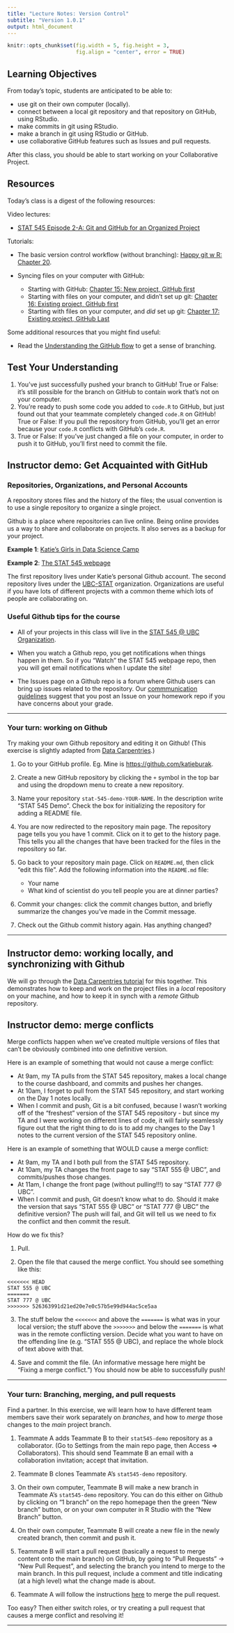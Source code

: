 ```yaml
---
title: "Lecture Notes: Version Control"
subtitle: "Version 1.0.1"
output: html_document
---
```


```r
knitr::opts_chunk$set(fig.width = 5, fig.height = 3, 
                      fig.align = "center", error = TRUE)
```

## Learning Objectives

From today's topic, students are anticipated to be able to:

-   use git on their own computer (locally).
-   connect between a local git repository and that repository on GitHub, using RStudio.
-   make commits in git using RStudio.
-   make a branch in git using RStudio or GitHub.
-   use collaborative GitHub features such as Issues and pull requests.

After this class, you should be able to start working on your Collaborative Project.

## Resources

Today's class is a digest of the following resources:

Video lectures:

-   [STAT 545 Episode 2-A: Git and GitHub for an Organized Project](https://youtu.be/l2ftm-YwJs8)

Tutorials:

-   The basic version control workflow (without branching): [Happy git w R: Chapter 20](https://happygitwithr.com/git-basics.html).

-   Syncing files on your computer with GitHub:

    -   Starting with GitHub: [Chapter 15: New project, GitHub first](https://happygitwithr.com/new-github-first.html)
    -   Starting with files on your computer, and didn't set up git: [Chapter 16: Existing project, GitHub first](https://happygitwithr.com/existing-github-first.html)
    -   Starting with files on your computer, and *did* set up git: [Chapter 17: Existing project, GitHub Last](https://happygitwithr.com/existing-github-last.html)

Some additional resources that you might find useful:

-   Read the [Understanding the GitHub flow](https://guides.github.com/introduction/flow/) to get a sense of branching.

## Test Your Understanding

1.  You've just successfully pushed your branch to GitHub! True or False: it's still possible for the branch on GitHub to contain work that's not on your computer.
2.  You're ready to push some code you added to `code.R` to GitHub, but just found out that your teammate completely changed `code.R` on GitHub! True or False: If you pull the repository from GitHub, you'll get an error because your `code.R` conflicts with GitHub's `code.R`.
3.  True or False: If you've just changed a file on your computer, in order to push it to GitHub, you'll first need to commit the file.

<!-- ## Version control: what is it, and why should you care?  -->

<!-- Version control software systematically records changes to a set of files over time, and allows us to summon and compare any version of these files that was recorded on demand.  -->

<!-- Version control is super useful for code, because we frequently draft code that doesn't work. It's nice to be able to save what works before you start making changes - then if you really get lost, you can revert back to a working version of your code.  -->

<!-- It's also great for collaboration, because the software can also track *who* made changes to the set of files, *what* changes were made, and *why*! This is much nicer than emailing files back and forth. Version control software also comes with handy "merge" functionalities to help you resolve the headache that is multiple people making changes to the projectfiles at the same time.  -->

## Instructor demo: Get Acquainted with GitHub

### Repositories, Organizations, and Personal Accounts

A repository stores files and the history of the files; the usual convention is to use a single repository to organize a single project. 

Github is a place where repositories can live online. Being online provides us a way to share and collaborate on projects. It also serves as a backup for your project. 

**Example 1**: [Katie's Girls in Data Science Camp](https://github.com/katieburak/girls-in-DS)

**Example 2**: [The STAT 545 webpage](https://github.com/UBC-STAT/stat545.stat.ubc.ca)

 The first repository lives under Katie's personal Github account. The second repository  lives under the [UBC-STAT](https://github.com/UBC-STAT) organization. Organizations are useful if you have lots of different projects with a common theme which lots of people are collaborating on.

### Useful Github tips for the course

-  All of your projects in this class will live in the [STAT 545 @ UBC Organization](https://github.com/stat545ubc-2024).

- When you watch a Github repo, you get notifications when things happen in them. So if you "Watch" the STAT 545 webpage repo, then you will get email notifications when I update the site! 

- The Issues page on a Github repo is a forum where Github users can bring up issues related to the repository. Our [commmunication guidelines](/slack_communication) suggest that you post an Issue on your homework repo if you have concerns about your grade. 

--- 

### Your turn: working on Github

Try making your own Github repository and editing it on Github! (This exercise is slightly adapted from [Data Carpentries](https://datacarpentry.org/rr-version-control/02-git-in-github/index.html).)

1. Go to your GitHub profile. Eg. Mine is [https://github.com/katieburak](https://github.com/katieburak). 

1. Create a new GitHub repository by clicking the `+` symbol in the top bar and using the dropdown menu to create a new repository. 

1. Name your repository `stat-545-demo-YOUR-NAME`. In the description write "STAT 545 Demo".  Check the box for initializing the repository for adding a README file. 

1. You are now redirected to the repository main page. The repository page tells you you have 1 commit. Click on it to get to the history page. This tells you all the changes that have been tracked for the files in the repository so far. 

1. Go back to your repository main page. Click on `README.md`, then click "edit this file". Add the following information into the `README.md` file: 
      - Your name 
      - What kind of scientist do you tell people you are at dinner parties? 

1. Commit your changes: click the commit changes button, and briefly summarize the changes you've made in the Commit message. 

1. Check out the Github commit history again. Has anything changed?

---

## Instructor demo: working locally, and synchronizing with Github

We will go through the [Data Carpentries tutorial](https://datacarpentry.org/rr-version-control/03-git-in-rstudio/) for this together. This demonstrates how to keep and work on the project files in a *local* repository on your machine, and how to keep it in synch with a *remote* Github repository. 

## Instructor demo: merge conflicts

Merge conflicts happen when we've created multiple versions of files that can't be obviously combined into one definitive version. 

Here is an example of something that would not cause a merge conflict: 

- At 9am, my TA pulls from the STAT 545 repository, makes a local change to the course dashboard, and commits and pushes her changes. 
- At 10am, I forget to pull from the STAT 545 repository, and start working on the Day 1 notes locally. 
- When I commit and push, Git is a bit confused, because I wasn't working off of the "freshest" version of the STAT 545 repository - but since my TA and I were working on different lines of code, it will fairly seamlessly figure out that the right thing to do is to add my changes to the Day 1 notes to the current version of the STAT 545 repository online. 

Here is an example of something that WOULD cause a merge conflict: 

- At 9am, my TA and I both pull from the STAT 545 repository. 
- At 10am, my TA  changes the front page to say "STAT 555 @ UBC", and commits/pushes those changes. 
- At 11am, I change the front page (without pulling!!!) to say "STAT 777 @ UBC".
- When I commit and push, Git doesn't know what to do. Should it make the version that says "STAT 555 @ UBC" or "STAT 777 @ UBC" the definitive version? The push will fail, and Git will tell us we need to fix the conflict and then commit the result. 

How do we fix this? 

1. Pull. 

1. Open the file that caused the merge conflict. You should see something like this: 

```
<<<<<<< HEAD
STAT 555 @ UBC
=======
STAT 777 @ UBC
>>>>>>> 526363991d21ed20e7e0c57b5e99d944ac5ce5aa
```

3. The stuff below the `<<<<<<<` and above the `=======` is what was in your local version; the stuff above the `>>>>>>>` and below the `=======` is what was in the remote conflicting version. Decide what you want to have on the offending line (e.g. "STAT 555 @ UBC), and replace the whole block of text above with that. 

4. Save and commit the file. (An informative message here might be "Fixing a merge conflict.") You should now be able to successfully push! 

--- 

### Your turn: Branching, merging, and pull requests

Find a partner. In this exercise, we will learn how to have different team members save their work separately on *branches*, and how to *merge* those changes to the *main* project branch.

1. Teammate A adds Teammate B to their `stat545-demo` repository as a collaborator. (Go to Settings from the main repo page, then Access => Collaborators). This should send Teammate B an email with a collaboration invitation; accept that invitation. 

1. Teammate B clones Teammate A's `stat545-demo` repository. 

1. On their own computer, Teammate B will make a new branch in Teammate A's `stat545-demo` repository. You can do this either on Github by clicking on "1 branch" on the repo homepage then the green "New branch" button, or on your own computer in R Studio with the "New Branch" button.  

1. On their own computer, Teammate B will create a new file in the newly created branch, then commit and push it. 

1. Teammate B will start a pull request (basically a request to merge content onto the main branch) on GitHub, by going to “Pull Requests” -> “New Pull Request”, and selecting the branch you intend to merge to the main branch. In this pull request, include a comment and title indicating (at a high level) what the change made is about. 

1. Teammate A will follow the instructions [here](https://docs.github.com/en/pull-requests/collaborating-with-pull-requests/incorporating-changes-from-a-pull-request/merging-a-pull-request) to merge the pull request.

Too easy? Then either switch roles, or try creating a pull request that causes a merge conflict and resolving it! 

--- 

